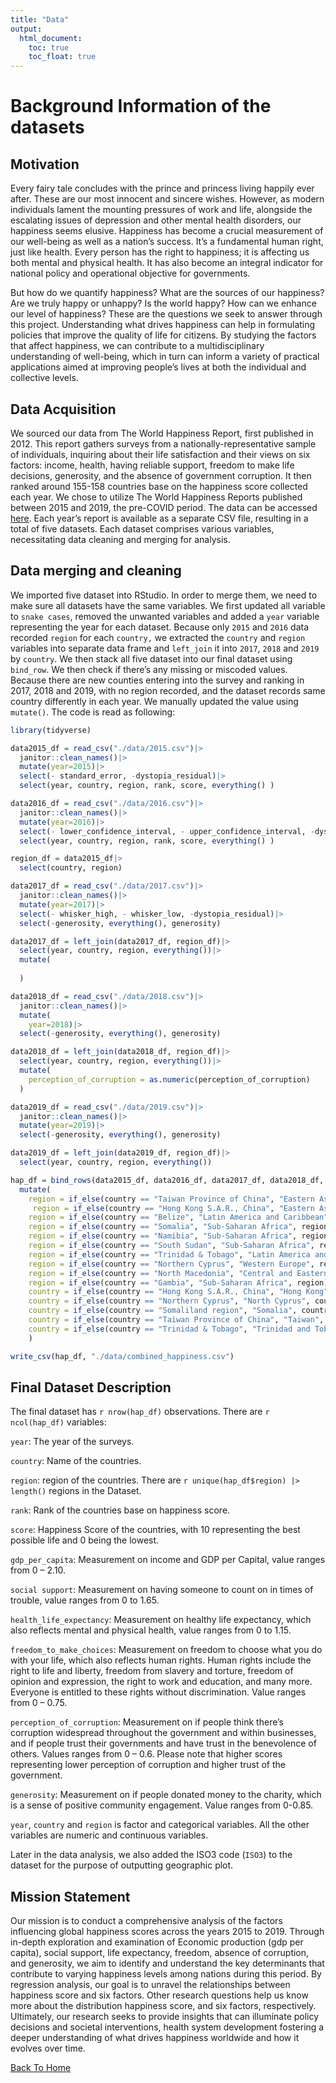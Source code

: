 ```yaml
---
title: "Data"
output: 
  html_document:
    toc: true
    toc_float: true
---
```


# Background Information of the datasets

## Motivation
Every fairy tale concludes with the prince and princess living happily ever after. These are our most innocent and sincere wishes. However, as modern individuals lament the mounting pressures of work and life, alongside the escalating issues of depression and other mental health disorders, our happiness seems elusive. Happiness has become a crucial measurement of our well-being as well as a nation’s success. It's a fundamental human right, just like health. Every person has the right to happiness; it is affecting us both mental and physical health.  It has also become an integral indicator for national policy and operational objective for
governments.

But how do we quantify happiness? What are the sources of our happiness? Are we truly happy or unhappy? Is the world happy? How can we enhance our level of happiness? These are the questions we seek to answer through this project. Understanding what drives happiness can help in formulating policies that improve the quality of life for citizens. By studying the factors that affect happiness, we can contribute to a multidisciplinary understanding of well-being, which in turn can inform a variety of practical applications aimed at improving people’s lives at both the individual and collective levels.

## Data Acquisition
We sourced our data from The World Happiness Report, first published in 2012. This report gathers surveys from a nationally-representative sample of individuals, inquiring about their life satisfaction and their views on six factors: income, health, having reliable support, freedom to make life decisions, generosity, and the absence of government corruption. It then ranked around 155-158 countries base on the happiness score collected each year. We chose to utilize The World Happiness Reports published between 2015 and 2019, the pre-COVID period. The data can be accessed [here](https://www.kaggle.com/datasets/unsdsn/world-happiness). Each year's report is available as a separate CSV file, resulting in a total of five datasets. Each dataset comprises various variables, necessitating data cleaning and merging for analysis.

## Data merging and cleaning
We imported five dataset into RStudio. In order to merge them, we need to make sure all datasets have the same variables. We first updated all variable to `snake cases`, removed the unwanted variables and added a `year` variable representing the year for each dataset. Because only `2015` and `2016` data recorded `region` for each `country,` we extracted the `country` and `region` variables into separate data frame and `left_join` it into `2017`, `2018` and `2019` by `country `. We then stack all five dataset into our final dataset using `bind_row`. We then check if there’s any missing or miscoded values. Because there are new counties entering into the survey and ranking in 2017, 2018 and 2019, with no region recorded, and the dataset records same country differently in each year. We manually updated the value using `mutate()`. The code is read as following:
```r
library(tidyverse)
```

```r
data2015_df = read_csv("./data/2015.csv")|>
  janitor::clean_names()|>
  mutate(year=2015)|>
  select(- standard_error, -dystopia_residual)|>
  select(year, country, region, rank, score, everything() )

data2016_df = read_csv("./data/2016.csv")|>
  janitor::clean_names()|>
  mutate(year=2016)|>
  select(- lower_confidence_interval, - upper_confidence_interval, -dystopia_residual)|>
  select(year, country, region, rank, score, everything() )

region_df = data2015_df|>
  select(country, region)

data2017_df = read_csv("./data/2017.csv")|>
  janitor::clean_names()|>
  mutate(year=2017)|>
  select(- whisker_high, - whisker_low, -dystopia_residual)|>
  select(-generosity, everything(), generosity)

data2017_df = left_join(data2017_df, region_df)|>
  select(year, country, region, everything())|>
  mutate(
    
  )

data2018_df = read_csv("./data/2018.csv")|>
  janitor::clean_names()|>
  mutate(
    year=2018)|>
  select(-generosity, everything(), generosity)

data2018_df = left_join(data2018_df, region_df)|>
  select(year, country, region, everything())|>
  mutate(
    perception_of_corruption = as.numeric(perception_of_corruption)
  )

data2019_df = read_csv("./data/2019.csv")|>
  janitor::clean_names()|>
  mutate(year=2019)|>
  select(-generosity, everything(), generosity)

data2019_df = left_join(data2019_df, region_df)|>
  select(year, country, region, everything())

hap_df = bind_rows(data2015_df, data2016_df, data2017_df, data2018_df, data2019_df)|>
  mutate(
    region = if_else(country == "Taiwan Province of China", "Eastern Asia", region),
     region = if_else(country == "Hong Kong S.A.R., China", "Eastern Asia", region),
    region = if_else(country == "Belize", "Latin America and Caribbean", region),
    region = if_else(country == "Somalia", "Sub-Saharan Africa", region),
    region = if_else(country == "Namibia", "Sub-Saharan Africa", region),
    region = if_else(country == "South Sudan", "Sub-Saharan Africa", region),
    region = if_else(country == "Trinidad & Tobago", "Latin America and Caribbean", region),
    region = if_else(country == "Northern Cyprus", "Western Europe", region),
    region = if_else(country == "North Macedonia", "Central and Eastern Europe", region),
    region = if_else(country == "Gambia", "Sub-Saharan Africa", region),
    country = if_else(country == "Hong Kong S.A.R., China", "Hong Kong", country),
    country = if_else(country == "Northern Cyprus", "North Cyprus", country),
    country = if_else(country == "Somaliland region", "Somalia", country),
    country = if_else(country == "Taiwan Province of China", "Taiwan", country),
    country = if_else(country == "Trinidad & Tobago", "Trinidad and Tobago", country)
    )

write_csv(hap_df, "./data/combined_happiness.csv")
```

## Final Dataset Description
The final dataset has `r nrow(hap_df)` observations. There are `r ncol(hap_df)` variables:

`year`: The year of the surveys.

`country`: Name of the countries.

`region`: region of the countries. There are `r unique(hap_df$region) |> length()` regions in the Dataset.

`rank`: Rank of the countries base on happiness score.

`score`: Happiness Score of the countries, with 10 representing the best possible life and 0 being the lowest.

`gdp_per_capita`: Measurement on  income and GDP per Capital, value ranges from 0 – 2.10.

`social support`: Measurement on having someone to count on in times of trouble, value ranges from 0 to 1.65.

`health_life_expectancy`: Measurement on healthy life expectancy, which also reflects mental and physical health, value ranges from 0 to 1.15.

`freedom_to_make_choices`: Measurement on freedom to choose what you do with your life, which also reflects human rights. Human rights include the right to life and liberty, freedom from slavery and torture, freedom of opinion and expression, the right to work and education, and many more. Everyone is entitled to these rights without discrimination. Value ranges from 0 – 0.75.

`perception_of_corruption`: Measurement on if people think there’s corruption widespread throughout the government and within businesses, and if people trust their governments and have trust in the benevolence of others. Values ranges from 0 – 0.6. Please note that higher scores representing lower perception of corruption and higher trust of the government.

`generosity`: Measurement on if people donated money to the charity, which is a sense of positive community engagement. Value ranges from 0-0.85. 

`year`, `country` and `region` is factor and categorical variables. All the other variables are numeric and continuous variables.

Later in the data analysis, we also added the ISO3 code (`ISO3`) to the dataset for the purpose of outputting geographic plot.


## Mission Statement
Our mission is to conduct a comprehensive analysis of the factors influencing global happiness scores across the years 2015 to 2019. Through in-depth exploration and examination of Economic production (gdp per capita), social support, life expectancy, freedom, absence of corruption, and generosity, we aim to identify and understand the key determinants that contribute to varying happiness levels among nations during this period. By regression analysis, our goal is to unravel the relationships between happiness score and six factors. Other research questions help us know more about the distribution happiness score, and six factors, respectively. Ultimately, our research seeks to provide insights that can illuminate policy decisions and societal interventions, health system development fostering a deeper understanding of what drives happiness worldwide and how it evolves over time.






[Back To Home](index.html)
